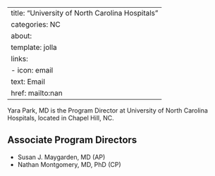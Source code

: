 
---
title: "University of North Carolina Hospitals"
categories: NC
about:
  template: jolla
  links:
    - icon: email
      text: Email
      href: mailto:nan
---

Yara Park, MD is the Program Director at University of North Carolina Hospitals, located in Chapel Hill, NC. 

## Associate Program Directors

- Susan J. Maygarden, MD (AP)
- Nathan Montgomery, MD, PhD (CP)
